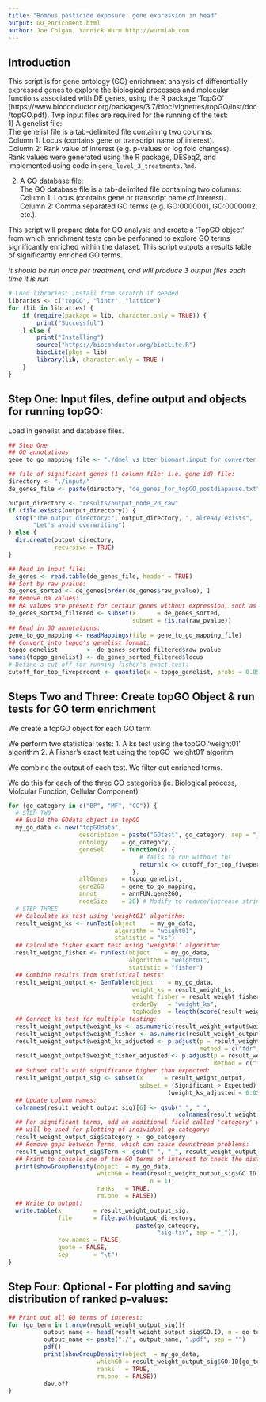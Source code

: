 ```yaml
---
title: "Bombus pesticide exposure: gene expression in head"
output: GO_enrichment.html
author: Joe Colgan, Yannick Wurm http://wurmlab.com
---
```


## Introduction 
This script is for gene ontology (GO) enrichment analysis of differentiallly expressed genes to explore the biological processes and molecular functions associated with DE genes, using the R package 'TopGO' (https://www.bioconductor.org/packages/3.7/bioc/vignettes/topGO/inst/doc/topGO.pdf).
Twp input files are required for the running of the test:  
1) A genelist file:  
The genelist file is a tab-delimited file containing two columns:  
Column 1: Locus (contains gene or transcript name of interest).  
Column 2: Rank value of interest (e.g. p-values or log fold changes).  
Rank values were generated using the R package, DESeq2, and implemented using code in ```gene_level_3_treatments.Rmd```.  

2) A GO database file:  
The GO database file is a tab-delimited file containing two columns:  
Column 1: Locus (contains gene or transcript name of interest).  
Column 2: Comma separated GO terms (e.g. GO:0000001, GO:0000002, etc.).  

This script will prepare data for GO analysis and create a 'TopGO object' from which enrichment tests can be performed to explore GO terms significantly enriched within the dataset. 
This script outputs a results table of significantly enriched GO terms.

*It should be run once per treatment, and will produce 3 output files each time it is run*

```r
# Load libraries; install from scratch if needed
libraries <- c("topGO", "lintr", "lattice")
for (lib in libraries) {
    if (require(package = lib, character.only = TRUE)) {
        print("Successful")
    } else {
        print("Installing")
        source("https://bioconductor.org/biocLite.R")
        biocLite(pkgs = lib)
        library(lib, character.only = TRUE )
    }
}
```

## Step One: Input files, define output and objects for running topGO: 
Load in genelist and database files.  

```r
## Step One
## GO annotations
gene_to_go_mapping_file <- "./dmel_vs_bter_biomart.input_for_converter.output.txt"

## file of significant genes (1 column file: i.e. gene id) file:
directory <- "./input/"
de_genes_file <- paste(directory, "de_genes_for_topGO_postdiapause.txt", sep = "")

output_directory <- "results/output_node_20_raw"
if (file.exists(output_directory)) {
  stop("The output directory:", output_directory, ", already exists",
       "Let's avoid overwriting")
} else {
  dir.create(output_directory,
             recursive = TRUE)
}

## Read in input file:
de_genes <- read.table(de_genes_file, header = TRUE)
## Sort by raw pvalue:
de_genes_sorted <- de_genes[order(de_genes$raw_pvalue), ]
## Remove na values:
## NA values are present for certain genes without expression, such as tRNAs:
de_genes_sorted_filtered <- subset(x      = de_genes_sorted,
                                   subset = !is.na(raw_pvalue))
## Read in GO annotations:  
gene_to_go_mapping <- readMappings(file = gene_to_go_mapping_file)
## Convert into topgo's genelist format:
topgo_genelist        <- de_genes_sorted_filtered$raw_pvalue
names(topgo_genelist) <- de_genes_sorted_filtered$locus
# Define a cut-off for running fisher's exact test:  
cutoff_for_top_fivepercent <- quantile(x = topgo_genelist, probs = 0.05)
```

## Steps Two and Three: Create topGO Object & run tests for GO term enrichment

We create a topGO object for each GO term

We perform two statistical tests:
1. A ks test using the topGO 'weight01' algorithm
2. A Fisher's exact test using the topGO 'weight01' algoritm

We combine the output of each test. 
We filter out enriched terms.

We do this for each of the three GO categories (ie. Biological process, Molcular Function, Cellular Component):


```r
for (go_category in c("BP", "MF", "CC")) {
  # STEP TWO
  ## Build the GOdata object in topGO
  my_go_data <- new("topGOdata",
                    description = paste("GOtest", go_category, sep = "_"),
                    ontology    = go_category,
                    geneSel     = function(x) {
                                     # fails to run without thi
                                     return(x <= cutoff_for_top_fivepercent)
                                   },
                    allGenes    = topgo_genelist,
                    gene2GO     = gene_to_go_mapping,
                    annot       = annFUN.gene2GO,
                    nodeSize    = 20) # Modify to reduce/increase stringency.
  # STEP THREE
  ## Calculate ks test using 'weight01' algorithm:
  result_weight_ks <- runTest(object    = my_go_data,
                              algorithm = "weight01",
                              statistic = "ks")
  ## Calculate fisher exact test using 'weight01' algorithm:
  result_weight_fisher <- runTest(object    = my_go_data,
                                  algorithm = "weight01",
                                  statistic = "fisher")
  ## Combine results from statistical tests:
  result_weight_output <- GenTable(object    = my_go_data,
                                   weight_ks = result_weight_ks,
                                   weight_fisher = result_weight_fisher,
                                   orderBy   = "weight_ks",
                                   topNodes  = length(score(result_weight_ks)))
  ## Correct ks test for multiple testing:
  result_weight_output$weight_ks <- as.numeric(result_weight_output$weight_ks)
  result_weight_output$weight_fisher <- as.numeric(result_weight_output$weight_fisher)
  result_weight_output$weight_ks_adjusted <- p.adjust(p = result_weight_output$weight_ks,
                                                      method = c("fdr"))
  result_weight_output$weight_fisher_adjusted <- p.adjust(p = result_weight_output$weight_fisher,
                                                          method = c("fdr"))
  ## Subset calls with significance higher than expected:
  result_weight_output_sig <- subset(x      = result_weight_output,
                                     subset = (Significant > Expected) &
                                             (weight_ks_adjusted < 0.05))
  ## Update column names:
  colnames(result_weight_output_sig)[6] <- gsub(" ", "_",
                                                colnames(result_weight_output_sig)[6])
  ## For significant terms, add an additional field called 'category' which
  ## will be used for plotting of individual go category:
  result_weight_output_sig$category <- go_category
  ## Remove gaps between Terms, which can cause downstream problems:
  result_weight_output_sig$Term <- gsub(" ", "_", result_weight_output_sig$Term)
  ## Print to console one of the GO terms of interest to check the distribution of that GO term across ranked genes:
  print(showGroupDensity(object  = my_go_data,
                         whichGO = head(result_weight_output_sig$GO.ID,
                                        n = 1),
                         ranks   = TRUE,
                         rm.one  = FALSE))
  ## Write to output:
  write.table(x         = result_weight_output_sig,
              file      = file.path(output_directory,
                                    paste(go_category,
                                          "sig.tsv", sep = "_")),
              row.names = FALSE,
              quote = FALSE,
              sep       = "\t")
}
```

## Step Four: Optional - For plotting and saving distribution of ranked p-values:

```r
## Print out all GO terms of interest:
for (go_term in 1:nrow(result_weight_output_sig)){
          output_name <- head(result_weight_output_sig$GO.ID, n = go_term)
          output_name <- paste("./", output_name, ".pdf", sep = "")
          pdf()
          print(showGroupDensity(object  = my_go_data,
                         whichGO = result_weight_output_sig$GO.ID[go_term],
                         ranks   = TRUE,
                         rm.one  = FALSE))
          dev.off
}
```
